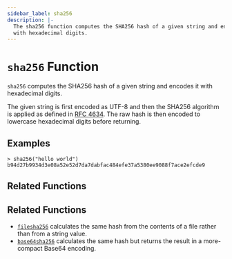 ```yaml
---
sidebar_label: sha256
description: |-
  The sha256 function computes the SHA256 hash of a given string and encodes it
  with hexadecimal digits.
---
```


# `sha256` Function

`sha256` computes the SHA256 hash of a given string and encodes it with
hexadecimal digits.

The given string is first encoded as UTF-8 and then the SHA256 algorithm is applied
as defined in [RFC 4634](https://tools.ietf.org/html/rfc4634). The raw hash is
then encoded to lowercase hexadecimal digits before returning.

## Examples

```
> sha256("hello world")
b94d27b9934d3e08a52e52d7da7dabfac484efe37a5380ee9088f7ace2efcde9
```

## Related Functions

## Related Functions

* [`filesha256`](/docs/language/functions/filesha256) calculates the same hash from
  the contents of a file rather than from a string value.
* [`base64sha256`](/docs/language/functions/base64sha256) calculates the same hash but returns
  the result in a more-compact Base64 encoding.
